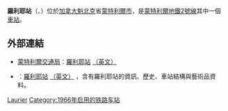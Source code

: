 {{Infobox station 
| name          = 羅利耶<br />{{lang|fr|Laurier}}
| type          = 
| style         = Montreal Metro
| image         = LaurierMetro2011.jpg
| image_caption = 
| address       = [[魁北克省|魁北克省]][[蒙特利爾|蒙特利爾]]吉爾福德街495號
| country       = [[加拿大|加拿大]]
| coordinates   = {{coord|45|31|38|N|73|35|12|W|type:railwaystation_region:CA-QC|display=inline,title}}
| elevation     = 
| line          = [[蒙特利爾地鐵橙線|橙線]]
| other         = {{Rail color box|system=AMT|line=STM}}
| structure     = 
| platform      = 
| depth         = {{convert|10.7|m|ftin|abbr=off}}，第48深
| levels        = 
| tracks        = 
| parking       = 
| bicycle       = 
| opened        = 1966年10月14日
| architect     = Jean P. Pothier
| closed        = 
| rebuilt       = 
| electrified   = 
| ADA           = 
| code          = 
| owned         =
| operator      = [[蒙特利爾交通局|蒙特利爾交通局]]
| zone          = 
| status        =
| former        = 
| passengers    = 4,159,756進出（2010年），20/68
| pass_year     = 
| pass_percent  = 
| pass_system   = 
| mpassengers   = 
| services      = 
| map_locator   = 
| web           = 
}}
'''羅利耶站'''（{{lang-fr|Station Laurier}}、{{lang-en|Laurier Station}}）位於[[加拿大|加拿大]][[魁北克|魁北克]]省[[蒙特利爾市|蒙特利爾市]]，是[[蒙特利爾地鐵|蒙特利爾地鐵]][[蒙特利爾地鐵2號線|2號線]]其中一個[[鐵路車站|車站]]。

== 外部連結 ==

* {{fr}}{{en}}[[蒙特利爾交通局|蒙特利爾交通局]]：[http://www.stm.info/metro/M08.htm 羅利耶站] {{Wayback|url=http://www.stm.info/metro/M08.htm |date=20130614041039 }}[http://www.stm.info/English/metro/a-M08.htm （英文）] {{Wayback|url=http://www.stm.info/English/metro/a-M08.htm |date=20130630083338 }}
* {{fr}}{{en}}{{lang|en|metrodemontreal.com}}：[http://www.metrodemontreal.com/orange/laurier/index-f.html 羅利耶站] {{Wayback|url=http://www.metrodemontreal.com/orange/laurier/index-f.html |date=20200210023951 }}[http://www.metrodemontreal.com/orange/laurier/index.html （英文）] {{Wayback|url=http://www.metrodemontreal.com/orange/laurier/index.html |date=20201130045248 }}，含有羅利耶站的資訊、歷史、車站結構與藝術品資料。

{{蒙特利爾地鐵}}
{{Railwaystation-stub}}

[[Category:蒙特利爾地鐵橙線車站|Laurier]]
[[Category:1966年启用的铁路车站|Category:1966年启用的铁路车站]]